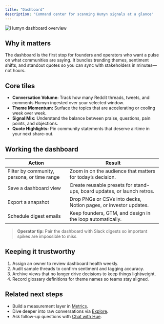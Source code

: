 ```yaml
---
title: "Dashboard"
description: "Command center for scanning Humyn signals at a glance"
---
```


![Humyn dashboard overview](/screenshots/project_dashboard.png)

## Why it matters

The dashboard is the first stop for founders and operators who want a pulse on what communities are saying. It bundles trending themes, sentiment shifts, and standout quotes so you can sync with stakeholders in minutes—not hours.

## Core tiles

- **Conversation Volume:** Track how many Reddit threads, tweets, and comments Humyn ingested over your selected window.  
- **Theme Momentum:** Surface the topics that are accelerating or cooling week over week.  
- **Signal Mix:** Understand the balance between praise, questions, pain points, and objections.  
- **Quote Highlights:** Pin community statements that deserve airtime in your next share-out.

## Working the dashboard

| Action | Result |
| --- | --- |
| Filter by community, persona, or time range | Zoom in on the audience that matters for today’s decision. |
| Save a dashboard view | Create reusable presets for stand-ups, board updates, or launch retros. |
| Export a snapshot | Drop PNGs or CSVs into decks, Notion pages, or investor updates. |
| Schedule digest emails | Keep founders, GTM, and design in the loop automatically. |

> **Operator tip:** Pair the dashboard with Slack digests so important spikes are impossible to miss.

## Keeping it trustworthy

1. Assign an owner to review dashboard health weekly.  
2. Audit sample threads to confirm sentiment and tagging accuracy.  
3. Archive views that no longer drive decisions to keep things lightweight.  
4. Record glossary definitions for theme names so teams stay aligned.

## Related next steps

- Build a measurement layer in [Metrics](metrics).  
- Dive deeper into raw conversations via [Explore](explore).  
- Ask follow-up questions with [Chat with Hue](chat-with-hue).
